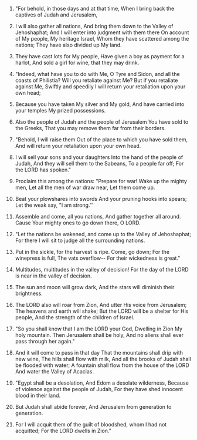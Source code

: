 
1. "For behold, in those days and at that time, When I bring back the captives of Judah and Jerusalem,

2. I will also gather all nations, And bring them down to the Valley of Jehoshaphat; And I will enter into judgment with them there On account of My people, My heritage Israel, Whom they have scattered among the nations; They have also divided up My land.

3. They have cast lots for My people, Have given a boy as payment for a harlot, And sold a girl for wine, that they may drink.

4. "Indeed, what have you to do with Me, O Tyre and Sidon, and all the coasts of Philistia? Will you retaliate against Me? But if you retaliate against Me, Swiftly and speedily I will return your retaliation upon your own head;

5. Because you have taken My silver and My gold, And have carried into your temples My prized possessions.

6. Also the people of Judah and the people of Jerusalem You have sold to the Greeks, That you may remove them far from their borders.

7. "Behold, I will raise them Out of the place to which you have sold them, And will return your retaliation upon your own head.

8. I will sell your sons and your daughters Into the hand of the people of Judah, And they will sell them to the Sabeans, To a people far off; For the LORD has spoken."

9. Proclaim this among the nations: "Prepare for war! Wake up the mighty men, Let all the men of war draw near, Let them come up.

10. Beat your plowshares into swords And your pruning hooks into spears; Let the weak say, "I am strong."'

11. Assemble and come, all you nations, And gather together all around. Cause Your mighty ones to go down there, O LORD.

12. "Let the nations be wakened, and come up to the Valley of Jehoshaphat; For there I will sit to judge all the surrounding nations.

13. Put in the sickle, for the harvest is ripe. Come, go down; For the winepress is full, The vats overflow-- For their wickedness is great."

14. Multitudes, multitudes in the valley of decision! For the day of the LORD is near in the valley of decision.

15. The sun and moon will grow dark, And the stars will diminish their brightness.

16. The LORD also will roar from Zion, And utter His voice from Jerusalem; The heavens and earth will shake; But the LORD will be a shelter for His people, And the strength of the children of Israel.

17. "So you shall know that I am the LORD your God, Dwelling in Zion My holy mountain. Then Jerusalem shall be holy, And no aliens shall ever pass through her again."

18. And it will come to pass in that day That the mountains shall drip with new wine, The hills shall flow with milk, And all the brooks of Judah shall be flooded with water; A fountain shall flow from the house of the LORD And water the Valley of Acacias.

19. "Egypt shall be a desolation, And Edom a desolate wilderness, Because of violence against the people of Judah, For they have shed innocent blood in their land.

20. But Judah shall abide forever, And Jerusalem from generation to generation.

21. For I will acquit them of the guilt of bloodshed, whom I had not acquitted; For the LORD dwells in Zion."


